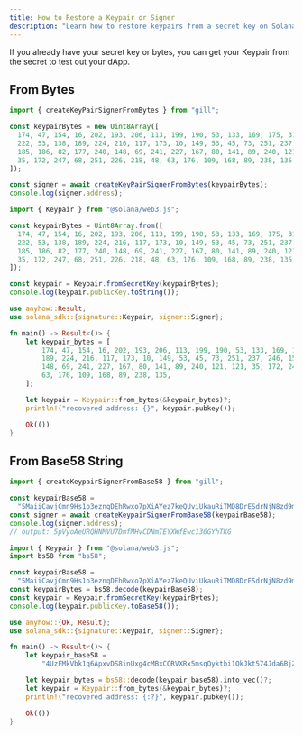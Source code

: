 ```yaml
---
title: How to Restore a Keypair or Signer
description: "Learn how to restore keypairs from a secret key on Solana."
---
```


If you already have your secret key or bytes, you can get your Keypair from the
secret to test out your dApp.

## From Bytes

<CodeTabs storage="cookbook" flags="r">

```typescript !! title="gill"
import { createKeyPairSignerFromBytes } from "gill";

const keypairBytes = new Uint8Array([
  174, 47, 154, 16, 202, 193, 206, 113, 199, 190, 53, 133, 169, 175, 31, 56,
  222, 53, 138, 189, 224, 216, 117, 173, 10, 149, 53, 45, 73, 251, 237, 246, 15,
  185, 186, 82, 177, 240, 148, 69, 241, 227, 167, 80, 141, 89, 240, 121, 121,
  35, 172, 247, 68, 251, 226, 218, 48, 63, 176, 109, 168, 89, 238, 135,
]);

const signer = await createKeyPairSignerFromBytes(keypairBytes);
console.log(signer.address);
```

```typescript !! title="Legacy"
import { Keypair } from "@solana/web3.js";

const keypairBytes = Uint8Array.from([
  174, 47, 154, 16, 202, 193, 206, 113, 199, 190, 53, 133, 169, 175, 31, 56,
  222, 53, 138, 189, 224, 216, 117, 173, 10, 149, 53, 45, 73, 251, 237, 246, 15,
  185, 186, 82, 177, 240, 148, 69, 241, 227, 167, 80, 141, 89, 240, 121, 121,
  35, 172, 247, 68, 251, 226, 218, 48, 63, 176, 109, 168, 89, 238, 135,
]);

const keypair = Keypair.fromSecretKey(keypairBytes);
console.log(keypair.publicKey.toString());
```

```rust !! title="Rust"
use anyhow::Result;
use solana_sdk::{signature::Keypair, signer::Signer};

fn main() -> Result<()> {
    let keypair_bytes = [
        174, 47, 154, 16, 202, 193, 206, 113, 199, 190, 53, 133, 169, 175, 31, 56, 222, 53, 138,
        189, 224, 216, 117, 173, 10, 149, 53, 45, 73, 251, 237, 246, 15, 185, 186, 82, 177, 240,
        148, 69, 241, 227, 167, 80, 141, 89, 240, 121, 121, 35, 172, 247, 68, 251, 226, 218, 48,
        63, 176, 109, 168, 89, 238, 135,
    ];

    let keypair = Keypair::from_bytes(&keypair_bytes)?;
    println!("recovered address: {}", keypair.pubkey());

    Ok(())
}
```

</CodeTabs>

## From Base58 String

<CodeTabs storage="cookbook" flags="r">

```typescript !! title="gill"
import { createKeypairSignerFromBase58 } from "gill";

const keypairBase58 =
  "5MaiiCavjCmn9Hs1o3eznqDEhRwxo7pXiAYez7keQUviUkauRiTMD8DrESdrNjN8zd9mTmVhRvBJeg5vhyvgrAhG";
const signer = await createKeypairSignerFromBase58(keypairBase58);
console.log(signer.address);
// output: 5pVyoAeURQHNMVU7DmfMHvCDNmTEYXWfEwc136GYhTKG
```

```typescript !! title="Legacy"
import { Keypair } from "@solana/web3.js";
import bs58 from "bs58";

const keypairBase58 =
  "5MaiiCavjCmn9Hs1o3eznqDEhRwxo7pXiAYez7keQUviUkauRiTMD8DrESdrNjN8zd9mTmVhRvBJeg5vhyvgrAhG";
const keypairBytes = bs58.decode(keypairBase58);
const keypair = Keypair.fromSecretKey(keypairBytes);
console.log(keypair.publicKey.toBase58());
```

```rust !! title="Rust"
use anyhow::{Ok, Result};
use solana_sdk::{signature::Keypair, signer::Signer};

fn main() -> Result<()> {
    let keypair_base58 =
        "4UzFMkVbk1q6ApxvDS8inUxg4cMBxCQRVXRx5msqQyktbi1QkJkt574Jda6BjZThSJi54CHfVoLFdVFX8XFn233L";

    let keypair_bytes = bs58::decode(keypair_base58).into_vec()?;
    let keypair = Keypair::from_bytes(&keypair_bytes)?;
    println!("recovered address: {:?}", keypair.pubkey());

    Ok(())
}
```

</CodeTabs>
